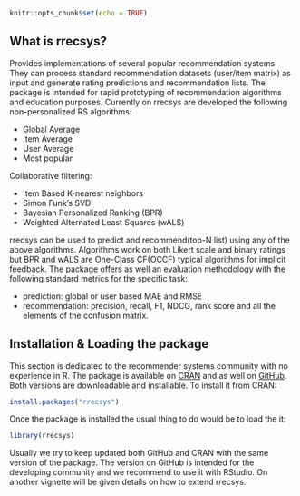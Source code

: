 %\VignetteEngine{knitr::knitr}
%\VignetteIndexEntry{Introduction and Installing rrecsys}

```r
knitr::opts_chunk$set(echo = TRUE)
```

## What is rrecsys?
Provides implementations of several popular recommendation systems. They can process standard recommendation datasets (user/item matrix) as input and generate rating predictions and recommendation lists. The package is intended for rapid prototyping of recommendation algorithms and education purposes. Currently on rrecsys are developed the following non-personalized RS algorithms:

* Global Average
* Item Average
* User Average
* Most popular

Collaborative filtering:

* Item Based K-nearest neighbors
* Simon Funk's SVD
* Bayesian Personalized Ranking (BPR)
* Weighted Alternated Least Squares (wALS)

rrecsys can be used to predict and recommend(top-N list) using any of the above algorithms. Algorithms work on both Likert scale and binary ratings but BPR and wALS are One-Class CF(OCCF) typical algorithms for implicit feedback. The package offers as well an evaluation methodology with the following standard metrics for the specific task:

* prediction: global or user based MAE and RMSE
* recommendation: precision, recall, F1, NDCG, rank score and all the elements of the confusion matrix.

## Installation & Loading the package
This section is dedicated to the recommender systems community with no experience in R. The package is available on [CRAN](https://cran.r-project.org/web/packages/rrecsys/index.html) and as well on [GitHub](https://github.com/ludovikcoba). Both versions are downloadable and installable. To install it from CRAN:

```r
install.packages("rrecsys")
```
Once the package is installed the usual thing to do would be to load the it:
```r
library(rrecsys)
```
Usually we try to keep updated both GitHub and CRAN with the same version of the package. The version on GitHub is intended for the developing community and we recommend to use it with RStudio. On another vignette will be given details on how to extend rrecsys.
